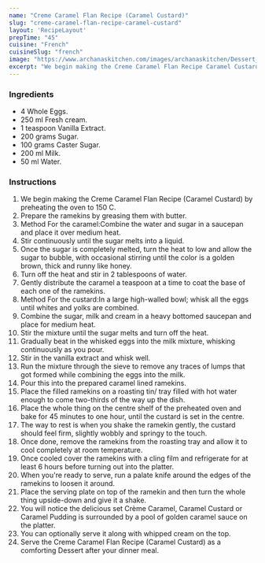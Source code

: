 ---
name: "Creme Caramel Flan Recipe (Caramel Custard)"
slug: "creme-caramel-flan-recipe-caramel-custard"
layout: 'RecipeLayout'
prepTime: "45"
cuisine: "French"
cuisineSlug: "french"
image: "https://www.archanaskitchen.com/images/archanaskitchen/Dessert_Puddings/Creme_caramel_custard_pudding_caramel_custard_Recipe_shutterstock_170464598.jpg"
excerpt: "We begin making the Creme Caramel Flan Recipe Caramel Custard by preheating the oven to 150 C"
---

### Ingredients

- 4 Whole Eggs.
- 250 ml Fresh cream.
- 1 teaspoon Vanilla Extract.
- 200 grams Sugar.
- 100 grams Caster Sugar.
- 200 ml Milk.
- 50 ml Water.

### Instructions

1. We begin making the Creme Caramel Flan Recipe (Caramel Custard) by preheating the oven to 150 C.
1. Prepare the ramekins by greasing them with butter.
1. Method For the caramel:Combine the water and sugar in a saucepan and place it over medium heat.
1. Stir continuously until the sugar melts into a liquid.
1. Once the sugar is completely melted, turn the heat to low and allow the sugar to bubble, with occasional stirring until the color is a golden brown, thick and runny like honey.
1. Turn off the heat and stir in 2 tablespoons of water.
1. Gently distribute the caramel a teaspoon at a time to coat the base of each one of the ramekins.
1. Method For the custard:In a large high-walled bowl; whisk all the eggs until whites and yolks are combined.
1. Combine the sugar, milk and cream in a heavy bottomed saucepan and place for medium heat.
1. Stir the mixture until the sugar melts and turn off the heat.
1. Gradually beat in the whisked eggs into the milk mixture, whisking continuously as you pour.
1. Stir in the vanilla extract and whisk well.
1.  Run the mixture through the sieve to remove any traces of lumps that got formed while combining the eggs into the milk.
1. Pour this into the prepared caramel lined ramekins.
1. Place the filled ramekins on a roasting tin/ tray filled with hot water enough to come two-thirds of the way up the dish.
1. Place the whole thing on the centre shelf of the preheated oven and bake for 45 minutes to one hour, until the custard is set in the centre.
1. The way to rest is when you shake the ramekin gently, the custard should feel firm, slightly wobbly and springy to the touch.
1. Once done, remove the ramekins from the roasting tray and allow it to cool completely at room temperature.
1. Once cooled cover the ramekins with a cling film and refrigerate for at least 6 hours before turning out into the platter.
1. When you're ready to serve, run a palate knife around the edges of the ramekins to loosen it around.
1. Place the serving plate on top of the ramekin and then turn the whole thing upside-down and give it a shake.
1. You will notice the delicious set Crème Caramel, Caramel Custard or Caramel Pudding is surrounded by a pool of golden caramel sauce on the platter.
1. You can optionally serve it along with whipped cream on the top.
1. Serve the Creme Caramel Flan Recipe (Caramel Custard) as a comforting Dessert after your dinner meal.

